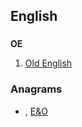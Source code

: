 {{also|oe|Oe}}
==English==

==={{initialism}}===
'''OE'''
# [[Old English]]

===Anagrams===
* {{alphagram|[[EO#English|EO]]}} , [[E&O#English|E&O]]